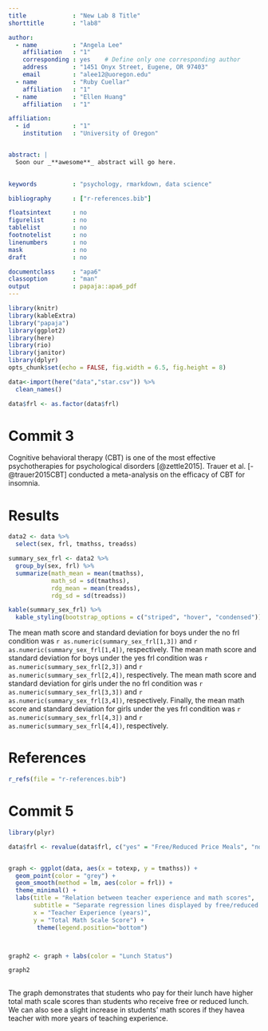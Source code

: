 ```yaml
---
title             : "New Lab 8 Title"
shorttitle        : "lab8"

author: 
  - name          : "Angela Lee"
    affiliation   : "1"
    corresponding : yes    # Define only one corresponding author
    address       : "1451 Onyx Street, Eugene, OR 97403"
    email         : "alee12@uoregon.edu"
  - name          : "Ruby Cuellar"
    affiliation   : "1"
  - name          : "Ellen Huang"
    affiliation   : "1"

affiliation:
  - id            : "1"
    institution   : "University of Oregon"


abstract: |
  Soon our _**awesome**_ abstract will go here. 
  

keywords          : "psychology, rmarkdown, data science"

bibliography      : ["r-references.bib"]

floatsintext      : no
figurelist        : no
tablelist         : no
footnotelist      : no
linenumbers       : no
mask              : no
draft             : no

documentclass     : "apa6"
classoption       : "man"
output            : papaja::apa6_pdf
---
```


```r
library(knitr)
library(kableExtra)
library("papaja")
library(ggplot2)
library(here)
library(rio)
library(janitor)
library(dplyr)
opts_chunk$set(echo = FALSE, fig.width = 6.5, fig.height = 8)
```

```r
data<-import(here("data","star.csv")) %>% 
  clean_names()

data$frl <- as.factor(data$frl)
```


# Commit 3
Cognitive behavioral therapy (CBT) is one of the most effective psychotherapies for psychological disorders [@zettle2015]. Trauer et al. [-@trauer2015CBT] conducted a meta-analysis on the efficacy of CBT for insomnia.

# Results
```r
data2 <- data %>%
  select(sex, frl, tmathss, treadss)

summary_sex_frl <- data2 %>%
  group_by(sex, frl) %>%
  summarize(math_mean = mean(tmathss),
            math_sd = sd(tmathss),
            rdg_mean = mean(treadss),
            rdg_sd = sd(treadss))

kable(summary_sex_frl) %>%
  kable_styling(bootstrap_options = c("striped", "hover", "condensed"))

```
The mean math score and standard deviation for boys under the no frl condition was `r as.numeric(summary_sex_frl[1,3])` and `r as.numeric(summary_sex_frl[1,4])`, respectively. The mean math score and standard deviation for boys under the yes frl condition was `r as.numeric(summary_sex_frl[2,3])` and `r as.numeric(summary_sex_frl[2,4])`, respectively. The mean math score and standard deviation for girls under the no frl condition was `r as.numeric(summary_sex_frl[3,3])` and `r as.numeric(summary_sex_frl[3,4])`, respectively. Finally, the mean math score and standard deviation for girls under the yes frl condition was `r as.numeric(summary_sex_frl[4,3])` and `r as.numeric(summary_sex_frl[4,4])`, respectively.   


\newpage

# References
```r
r_refs(file = "r-references.bib")
```

\begingroup
\setlength{\parindent}{-0.5in}
\setlength{\leftskip}{0.5in}

<div id = "refs"></div>
\endgroup


\newpage

# Commit 5
```r

library(plyr)

data$frl <- revalue(data$frl, c("yes" = "Free/Reduced Price Meals", "no" = "Paid"))


graph <- ggplot(data, aes(x = totexp, y = tmathss)) +
  geom_point(color = "grey") +
  geom_smooth(method = lm, aes(color = frl)) +
  theme_minimal() +
  labs(title = "Relation between teacher experience and math scores", 
       subtitle = "Separate regression lines displayed by free/reduced price lunch status",
       x = "Teacher Experience (years)",
       y = "Total Math Scale Score") +
        theme(legend.position="bottom") 



graph2 <- graph + labs(color = "Lunch Status")

graph2
                       
```
\newpage
The graph demonstrates that students who pay for their lunch have higher total math scale scores than students who receive free or reduced lunch. We can also see a slight increase in students' math scores if they havea teacher with more years of teaching experience. 

